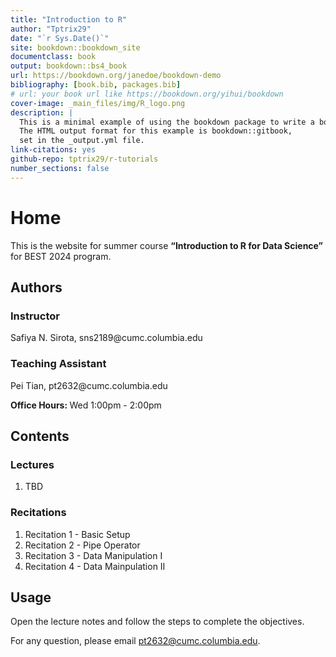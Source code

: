 ```yaml
--- 
title: "Introduction to R"
author: "Tptrix29"
date: "`r Sys.Date()`"
site: bookdown::bookdown_site
documentclass: book
output: bookdown::bs4_book
url: https://bookdown.org/janedoe/bookdown-demo
bibliography: [book.bib, packages.bib]
# url: your book url like https://bookdown.org/yihui/bookdown
cover-image: _main_files/img/R_logo.png
description: |
  This is a minimal example of using the bookdown package to write a book.
  The HTML output format for this example is bookdown::gitbook,
  set in the _output.yml file.
link-citations: yes
github-repo: tptrix29/r-tutorials
number_sections: false
---
```


# Home {-}

This is the website for summer course **"Introduction to R for Data Science"** for BEST 2024 program.


## Authors {-}
### Instructor {-}
Safiya N. Sirota, sns2189@cumc.columbia.edu
 
### Teaching Assistant {-}
Pei Tian, pt2632@cumc.columbia.edu

**Office Hours: ** Wed 1:00pm - 2:00pm

## Contents {-}
### Lectures {-}
1. TBD

### Recitations {-}
1. Recitation 1 - Basic Setup
2. Recitation 2 - Pipe Operator
3. Recitation 3 - Data Manipulation I
4. Recitation 4 - Data Mainpulation II

## Usage {-}
Open the lecture notes and follow the steps to complete the objectives.

For any question, please email [pt2632@cumc.columbia.edu](mailto:pt2632@cumc.columbia.edu). 

